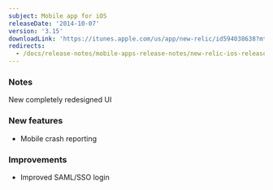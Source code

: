 ```yaml
---
subject: Mobile app for iOS
releaseDate: '2014-10-07'
version: '3.15'
downloadLink: 'https://itunes.apple.com/us/app/new-relic/id594038638?mt=8'
redirects:
  - /docs/release-notes/mobile-apps-release-notes/new-relic-ios-release-notes/new-relic-ios-315
---
```


### Notes

New completely redesigned UI

### New features

* Mobile crash reporting

### Improvements

* Improved SAML/SSO login
